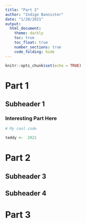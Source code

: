 ```yaml
---
title: "Part 2"
author: "Indigo Bannister"
date: "1/28/2021"
output: 
  html_document:
    theme: darkly
    toc: true
    toc_float: true
    number_sections: true
    code_folding: hide 
---
```


```r
knitr::opts_chunk$set(echo = TRUE)
```


# Part 1

## Subheader 1

### Interesting Part Here

```r


# My cool code

teddy <-  2021


```



# Part 2 {.tabset}

## Subheader 3

## Subheader 4


# Part 3
